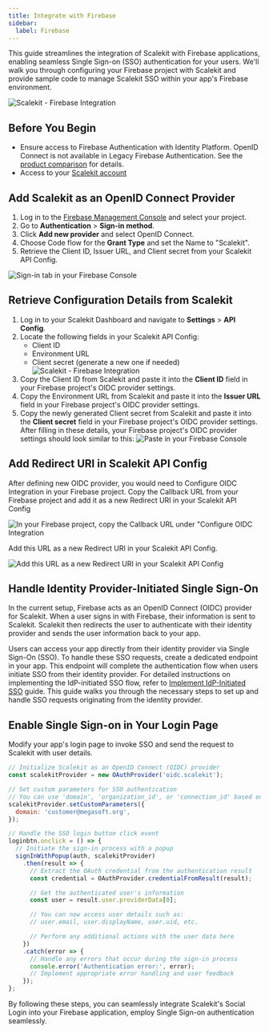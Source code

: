 ```yaml
---
title: Integrate with Firebase
sidebar:
  label: Firebase
---
```



This guide streamlines the integration of Scalekit with Firebase applications, enabling seamless Single Sign-on (SSO) authentication for your users. We'll walk you through configuring your Firebase project with Scalekit and provide sample code to manage Scalekit SSO within your app's Firebase environment.

 ![Scalekit - Firebase Integration](@/assets/docs/guides/auth-systems/firebase/0.png)

 ## Before You Begin

- Ensure access to Firebase Authentication with Identity Platform. OpenID Connect is not available
  in Legacy Firebase Authentication. See the
  [product comparison](https://cloud.google.com/identity-platform/docs/product-comparison) for
  details.
- Access to your [Scalekit account](https://app.scalekit.com)

## Add Scalekit as an OpenID Connect Provider

1. Log in to the [Firebase Management Console](https://console.firebase.google.com/) and select your
   project.
2. Go to **Authentication** > **Sign-in method**.
3. Click **Add new provider** and select OpenID Connect.
4. Choose Code flow for the **Grant Type** and set the Name to "Scalekit".
5. Retrieve the Client ID, Issuer URL, and Client secret from your Scalekit API Config.

![Sign-in tab in your Firebase Console](@/assets/docs/guides/auth-systems/firebase/1.png)


## Retrieve Configuration Details from Scalekit

<Steps>

1. Log in to your Scalekit Dashboard and navigate to **Settings** > **API Config**.
2. Locate the following fields in your Scalekit API Config:
   - Client ID
   - Environment URL
   - Client secret (generate a new one if needed)
   ![Scalekit - Firebase Integration](@/assets/docs/guides/auth-systems/firebase/2.png)
3. Copy the Client ID from Scalekit and paste it into the **Client ID** field in your Firebase project's OIDC provider settings.
4. Copy the Environment URL from Scalekit and paste it into the **Issuer URL** field in your Firebase project's OIDC provider settings.
5. Copy the newly generated Client secret from Scalekit and paste it into the **Client secret** field in your Firebase project's OIDC provider settings. After filling in these details, your Firebase project's OIDC provider settings should look similar to this:
   ![Paste in your Firebase Console](@/assets/docs/guides/auth-systems/firebase/3.png)


</Steps>

## Add Redirect URI in Scalekit API Config

After defining new OIDC provider, you would need to Configure OIDC Integration in your Firebase project. Copy the Callback URL from your Firebase project and add it as a new Redirect URI in your Scalekit API Config

![In your Firebase project, copy the Callback URL under "Configure OIDC Integration](@/assets/docs/guides/auth-systems/firebase/4.png)

Add this URL as a new Redirect URI in your Scalekit API Config.

![Add this URL as a new Redirect URI in your Scalekit API Config](@/assets/docs/guides/auth-systems/firebase/5.png)

## Handle Identity Provider-Initiated Single Sign-On

In the current setup, Firebase acts as an OpenID Connect (OIDC) provider for Scalekit. When a user signs in with Firebase, their information is sent to Scalekit. Scalekit then redirects the user to authenticate with their identity provider and sends the user information back to your app.

Users can access your app directly from their identity provider via Single Sign-On (SSO). To handle these SSO requests, create a dedicated endpoint in your app. This endpoint will complete the authentication flow when users initiate SSO from their identity provider. For detailed instructions
on implementing the IdP-initiated SSO flow, refer to [Implement IdP-Initiated SSO](/guides/product/idp-init-sso/) guide. This guide walks you through the necessary steps to set up and handle SSO requests originating from the identity provider.

## Enable Single Sign-on in Your Login Page

Modify your app's login page to invoke SSO and send the request to Scalekit with user details.


```javascript {2, 6-8, 13 } title="Login.js" showLineNumbers="false" wrap
// Initialize Scalekit as an OpenID Connect (OIDC) provider
const scalekitProvider = new OAuthProvider('oidc.scalekit');

// Set custom parameters for SSO authentication
// You can use 'domain', 'organization_id', or 'connection_id' based on your setup
scalekitProvider.setCustomParameters({
  domain: 'customer@megasoft.org',
});

// Handle the SSO login button click event
loginbtn.onclick = () => {
  // Initiate the sign-in process with a popup
  signInWithPopup(auth, scalekitProvider)
    .then(result => {
      // Extract the OAuth credential from the authentication result
      const credential = OAuthProvider.credentialFromResult(result);

      // Get the authenticated user's information
      const user = result.user.providerData[0];

      // You can now access user details such as:
      // user.email, user.displayName, user.uid, etc.

      // Perform any additional actions with the user data here
    })
    .catch(error => {
      // Handle any errors that occur during the sign-in process
      console.error('Authentication error:', error);
      // Implement appropriate error handling and user feedback
    });
};
```

By following these steps, you can seamlessly integrate Scalekit's Social Login into your Firebase application, employ Single Sign-on authentication seamlessly.